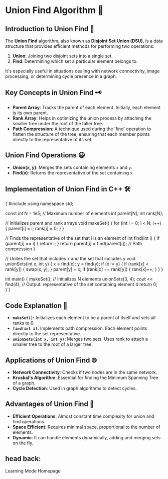 
<ProgressBar
  color="#F1959B"
  height={5}
  direction="right"
  position="top"
  gradient={true}
  gradientColor="#EA4C46"
/>

# Union Find Algorithm 🚀

## Introduction to Union Find 🧐

The **Union Find** algorithm, also known as **Disjoint Set Union (DSU)**, is a data structure that provides efficient methods for performing two operations:
1. **Union**: Joining two disjoint sets into a single set.
2. **Find**: Determining which set a particular element belongs to.

It's especially useful in situations dealing with network connectivity, image processing, or determining cycle presence in a graph.

## Key Concepts in Union Find 🗝️
- **Parent Array**: Tracks the parent of each element. Initially, each element is its own parent.
- **Rank Array**: Helps in optimizing the union process by attaching the smaller tree under the root of the taller tree.
- **Path Compression**: A technique used during the 'find' operation to flatten the structure of the tree, ensuring that each member points directly to the representative of its set.

## Union Find Operations 😃
- **Union(x, y)**: Merges the sets containing elements `x` and `y`.
- **Find(x)**: Returns the representative of the set containing `x`.

## Implementation of Union Find in C++ 🛠️

<CodeBlock>
{`#include <iostream>
using namespace std;

const int N = 1e5;  // Maximum number of elements
int parent[N];
int rank[N];

// Initializes parent and rank arrays
void makeSet() {
    for (int i = 0; i < N; i++) {
        parent[i] = i;
        rank[i] = 0;
    }
}

// Finds the representative of the set that i is an element of
int find(int i) {
    if (parent[i] == i) {
        return i;
    }
    return parent[i] = find(parent[i]); // Path compression
}

// Unites the set that includes x and the set that includes y
void unionSets(int x, int y) {
    x = find(x);
    y = find(y);
    if (x != y) {
        if (rank[x] < rank[y]) {
            swap(x, y);
        }
        parent[y] = x;
        if (rank[x] == rank[y]) {
            rank[x]++;
        }
    }
}

int main() {
    makeSet(); // Initializes N elements
    unionSets(3, 4);
    cout << find(4); // Output: representative of the set containing element 4
    return 0;
}`}
</CodeBlock>

## Code Explanation 🧠
- **`makeSet()`:** Initializes each element to be a parent of itself and sets all ranks to 0.
- **`find(int i)`:** Implements path compression. Each element points directly to the set representative.
- **`unionSets(int x, int y)`:** Merges two sets. Uses rank to attach a smaller tree to the root of a larger tree.

## Applications of Union Find 🌐
- **Network Connectivity**: Checks if two nodes are in the same network.
- **Kruskal's Algorithm**: Essential for finding the Minimum Spanning Tree of a graph.
- **Cycle Detection**: Used in graph algorithms to detect cycles.

## Advantages of Union Find 🌟
- **Efficient Operations**: Almost constant time complexity for union and find operations.
- **Space Efficient**: Requires minimal space, proportional to the number of elements.
- **Dynamic**: It can handle elements dynamically, adding and merging sets on the fly.

## head back:
<Link to="/learning" className="Link">Learning Mode Homepage</Link>
